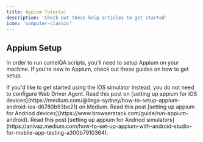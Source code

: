 ```yaml
---
title: Appium Tutorial
description: 'Check out these help articles to get started'
icon: 'computer-classic'
---
```


## Appium Setup
In order to run camelQA scripts, you'll need to setup Appium on your machine. If you're new to Appium, check out these guides on how to get setup.

<AccordionGroup>
  <Accordion icon="rectangle-terminal" title="Physical iOS Devices">
    If you'd like to get started using the iOS simulator instead, you do not need to configure Web Driver Agent.
    Read this post on [setting up appium for iOS devices](https://medium.com/@linga-sydney/how-to-setup-appium-android-ios-d6780b93be21) on Medium.
  </Accordion>

  <Accordion icon="rectangle-terminal" title="Physical Andriod Devices">
    Read this post [setting up appium for Andriod devices](https://www.browserstack.com/guide/run-appium-android).
  </Accordion>

  <Accordion icon="rectangle-terminal" title="Andriod Studio">
    Read this post [setting up appium for Andriod simulators](https://anivaz.medium.com/how-to-set-up-appium-with-android-studio-for-mobile-app-testing-a300b7910364).
  </Accordion>
  
</AccordionGroup>
